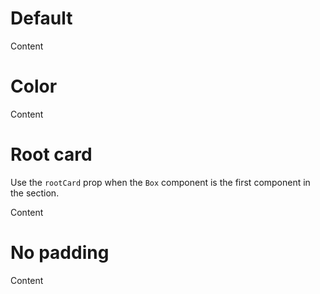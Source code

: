 
<Meta title="Box" component={Box} />

# Default

<Preview>
  <Story name="Default">
    <Box>Content</Box>
  </Story>
</Preview>

# Color

<Preview>
  <Story name="Color">
    <Box backgroundColor="gray-100">Content</Box>
  </Story> 
</Preview>

# Root card

Use the `rootCard` prop when the `Box` component is the first component in the section.

<Preview>
  <Story name="Root">
    <Box rootCard>Content</Box>
  </Story>
</Preview>

# No padding

<Preview>
  <Story name="No padding">
    <Box noPadding rootCard>
      Content
    </Box>
  </Story>
</Preview>
